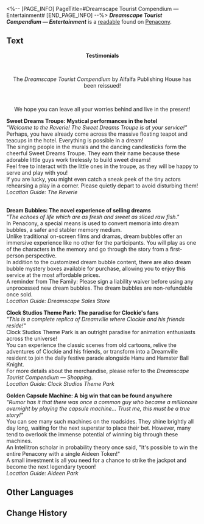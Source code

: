 <%-- [PAGE_INFO]
PageTitle=#Dreamscape Tourist Compendium — Entertainment#
[END_PAGE_INFO] --%>
{{Readable Infobox
|id           = 312
|partIds      = 190572
|title        = ''Dreamscape Tourist Compendium &mdash; Entertainment''
|image        = Item Penacony Readable 1.png
|world        = Penacony
|parts        = 1
|author       = <!--to be added-->
|description  = The second of the Tourist Compendium sequels, specifically introducing Penacony's uniquely fun experiences in its various areas.
|part1        = ''Dreamscape Tourist Compendium &mdash; Entertainment''
|source1      = {{cx|Source missing}}
|characters   = 
|factions     = 
}}
'''''Dreamscape Tourist Compendium &mdash; Entertainment''''' is a [[readable]] found on [[Penacony]].
<!--
==Location==
{{Map Embed|<map name>|<marker id>}}
-->
==Text==
<div align="center">'''Testimonials'''</div><br /><div align="center">The ''Dreamscape Tourist Compendium'' by Alfalfa Publishing House has been reissued!</div><br /><div align="center">We hope you can leave all your worries behind and live in the present!</div>

'''Sweet Dreams Troupe: Mystical performances in the hotel'''<br />''"Welcome to the Reverie! The Sweet Dreams Troupe is at your service!"''<br />Perhaps, you have already come across the massive floating teapot and teacups in the hotel. Everything is possible in a dream!<br />The singing people in the murals and the dancing candlesticks form the cheerful Sweet Dreams Troupe. They earn their name because these adorable little guys work tirelessly to build sweet dreams!<br />Feel free to interact with the little ones in the troupe, as they will be happy to serve and play with you!<br />If you are lucky, you might even catch a sneak peek of the tiny actors rehearsing a play in a corner. Please quietly depart to avoid disturbing them!<br />''Location Guide: The Reverie''

<br />'''Dream Bubbles: The novel experience of selling dreams'''<br />''"The echoes of life which are as fresh and sweet as sliced raw fish."''<br />In Penacony, a special means is used to convert memoria into dream bubbles, a safer and stabler memory medium.<br />Unlike traditional on-screen films and dramas, dream bubbles offer an immersive experience like no other for the participants. You will play as one of the characters in the memory and go through the story from a first-person perspective.<br />In addition to the customized dream bubble content, there are also dream bubble mystery boxes available for purchase, allowing you to enjoy this service at the most affordable prices.<br />A reminder from The Family: Please sign a liability waiver before using any unprocessed new dream bubbles. The dream bubbles are non-refundable once sold.<br />''Location Guide: Dreamscape Sales Store''

'''Clock Studios Theme Park: The paradise for Clockie's fans'''<br />''"This is a complete replica of Dreamville where Clockie and his friends reside!"''<br />Clock Studios Theme Park is an outright paradise for animation enthusiasts across the universe!<br />You can experience the classic scenes from old cartoons, relive the adventures of Clockie and his friends, or transform into a Dreamville resident to join the daily festive parade alongside Hanu and Hamster Ball Knight.<br />For more details about the merchandise, please refer to the ''Dreamscape Tourist Compendium &mdash; Shopping''.<br />''Location Guide: Clock Studios Theme Park''

'''Golden Capsule Machine: A big win that can be found anywhere'''<br />''"Rumor has it that there was once a common guy who became a millionaire overnight by playing the capsule machine... Trust me, this must be a true story!"''<br />You can see many such machines on the roadsides. They shine brightly all day long, waiting for the next superstar to place their bet. However, many tend to overlook the immense potential of winning big through these machines.<br />An Intellitron scholar in probability theory once said, "It's possible to win the entire Penacony with a single Aideen Token!"<br />A small investment is all you need for a chance to strike the jackpot and become the next legendary tycoon!<br />''Location Guide: Aideen Park''

<!--
==Trivia==
* 
-->
==Other Languages==
{{Other Languages
|en   = ''Dreamscape Tourist Compendium &mdash; Entertainment''
|zhs  = 《梦境旅游指南-游玩篇》
|zht  = 《夢境旅遊指南-遊玩篇》
|ja   = 『夢境旅行ガイド-娯楽編』
|ko   = ≪꿈세계 여행 가이드-엔터테인먼트편≫
|es   = «Compendio turístico del paisaje onírico: Ocio»
|fr   = ''Guide touristique du Pays des rêves : Divertissement''
|ru   = «Туристический справочник Мира грёз: Развлечения»
|th   = "คู่มือท่องเที่ยวแดนฝัน - การท่องเที่ยว"
|vi   = "Hướng Dẫn Du Lịch Cõi Mộng-Tham Quan"
|de   = „Handbücher für Touristen der Traumlandschaft – Unterhaltung“
|id   = "Panduan Wisata Dunia Mimpi - Permainan"
|pt   = "Compêndio Turístico do Mundonírico – Entretenimento"
}}

==Change History==
{{Change History|2.0}}